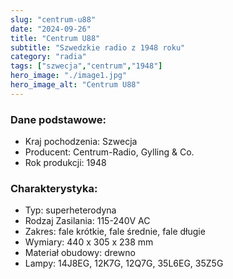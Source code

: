 ```yaml
---
slug: "centrum-u88"
date: "2024-09-26"
title: "Centrum U88"
subtitle: "Szwedzkie radio z 1948 roku"
category: "radia"
tags: ["szwecja","centrum","1948"]
hero_image: "./image1.jpg"
hero_image_alt: "Centrum U88"
---
```


### Dane podstawowe:

- Kraj pochodzenia: Szwecja
- Producent: Centrum-Radio, Gylling & Co.
- Rok produkcji: 1948

### Charakterystyka:

- Typ: superheterodyna
- Rodzaj Zasilania: 115-240V AC
- Zakres: fale krótkie, fale średnie, fale długie
- Wymiary: 440 x 305 x 238 mm
- Materiał obudowy: drewno
- Lampy: 14J8EG, 12K7G, 12Q7G, 35L6EG, 35Z5G
